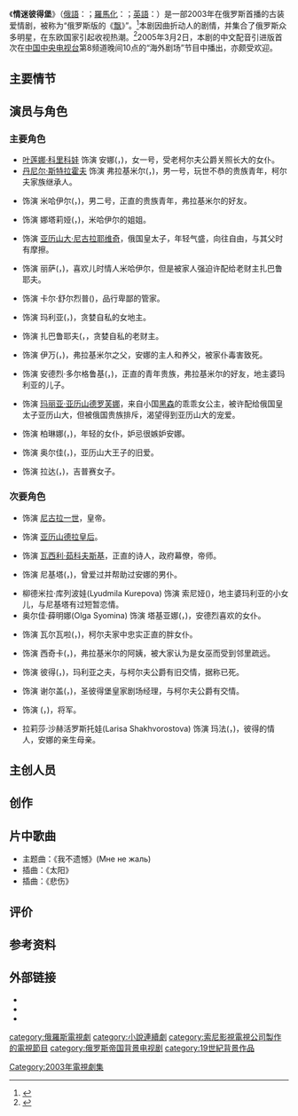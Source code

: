 {{Infobox Television
| show_name    = '''情迷彼得堡'''
| original_name = {{lang|ru|Бедная Настя}}
| image        = Bednaya Nastya (Poor Anastasia, Russian DVD cover).jpg
| caption      = 俄羅斯版DVD封套
| format       = 古装爱情剧
| runtime      = 42分鐘
| creator      = 丽莎·赛德曼(Лиза Сейдмен)<br/>加丽娜·依芙金娜
| starring     = [[叶莲娜·科里科娃|叶莲娜·科里科娃]]<br>[[丹尼尔·斯特拉霍夫|丹尼尔·斯特拉霍夫]]<br>{{link-en|彼得·克拉西洛夫|Pyotr Krasilov}}
| country      = {{flagicon|Russia}} [[俄罗斯|俄罗斯]]
| network      = 俄罗斯电视二台<br>[[中国中央电视台|中国中央电视台]]
| first_aired  = 2003年2月22日
| last_aired   = 2004年11月14日
| num_episodes = 127 集
| imdb_id      = 0414720
| tv_com_id    = }}
{{Portal box|電視劇|俄羅斯}}

《'''情迷彼得堡'''》（[[俄語|俄語]]：{{lang|ru|«'''Бедная Настя'''»}}；[[羅馬化|羅馬化]]：{{transl|ru|''Bednaya Nastya''}}；[[英語|英語]]：{{lang|en|'''''Poor Anastasia'''''}}）是一部2003年在俄罗斯首播的古装爱情剧，被称为“俄罗斯版的《[[飘|飘]]》”。<ref name="大众日报">{{cite news |author=朱雨 |title=《情迷彼得堡》央视开播 127集俄罗斯版《飘》 |url=http://www.dzwww.com/yule/yulexinwen/yingshiyinyue/t20050302_982578.htm |publisher=大众日报 |language=zh-cn |date=2006年7月21日 |accessdate=2011年8月28日 |archive-date=2016年9月17日 |archive-url=https://web.archive.org/web/20160917124958/http://www.dzwww.com/yule/yulexinwen/yingshiyinyue/t20050302_982578.htm |dead-url=no }}</ref>本剧因曲折动人的剧情，并集合了俄罗斯众多明星，在东欧国家引起收视热潮。<ref name="CCTV8重播">{{cite web |author=凌微 (责任编辑) |title=CCTV-8“魅力100分”——《情迷彼得堡》 |url=http://ent.cctv.com/20070322/100865.shtml |publisher=[[央视网|央视国际]] |language=zh-cn |date=2007年3月22日 |access-date=2011年8月28日 |archive-date=2019年8月20日 |archive-url=https://web.archive.org/web/20190820190308/http://ent.cctv.com/20070322/100865.shtml |dead-url=no }}</ref>2005年3月2日，本剧的中文配音引进版首次在[[中国中央电视台|中国中央电视台]]第8频道晚间10点的“海外剧场”节目中播出，亦颇受欢迎。

== 主要情节 ==
{{expand section|time=2017-11-11}}

== 演员与角色 ==
=== 主要角色 ===
* [[叶莲娜·科里科娃|叶莲娜·科里科娃]] 饰演 安娜({{lang-ru|Анна Петровна Платонова}}，{{lang-en|Anna Platonova}})，女一号，受老柯尔夫公爵关照长大的女仆。
* [[丹尼尔·斯特拉霍夫|丹尼尔·斯特拉霍夫]] 饰演 弗拉基米尔({{lang-ru|Владимир Иванович Корф}}，{{lang-en|Vladimir Ivanovich Korf}})，男一号，玩世不恭的贵族青年，柯尔夫家族继承人。
* {{link-en|彼得·克拉西洛夫|Pyotr Krasilov}} 饰演 米哈伊尔({{lang-ru|Михаил Александрович Репнин}}，{{lang-en|Mikhail Alexandrovich Repnin}})，男二号，正直的贵族青年，弗拉基米尔的好友。
* {{link-en|叶卡捷琳娜·克里莫娃|Ekaterina Klimova}} 饰演 娜塔莉娅({{lang-ru|Наталья Александровна Репнина}}，{{lang-en|Natalia Alexandrovna Repnina}})，米哈伊尔的姐姐。
* {{link-en|德米特里·伊萨耶夫|Dimitri Isayev (actor)}} 饰演 [[亚历山大二世_(俄国)|亚历山大·尼古拉耶维奇]]，俄国皇太子，年轻气盛，向往自由，与其父时有摩擦。
* {{link-ru|安娜·塔巴宁娜|Табанина, Анна Владимировна}} 饰演 丽萨({{lang-ru|Елизавета Петровна Долгорукая (Лиза)}}，{{lang-en|Elizaveta "Liza" Petrovna Dolgorukaya}})，喜欢儿时情人米哈伊尔，但是被家人强迫许配给老财主扎巴鲁耶夫。
* {{link-ru|德米特里·舍甫琴科|Дмитрий Шевченко}} 饰演 卡尔·舒尔烈普({{lang-ru|Карл Модестович Шуллер}})，品行卑鄙的管家。
* {{link-en|奥尔佳·奥斯特洛乌莫娃|Olga Ostroumova}} 饰演 玛利亚({{lang-ru|Мария Алексеевна Долгорукая}}，{{lang-en|Maria Alexeevna Dolgorukaya}})，贪婪自私的女地主。
* {{link-en|亚历山大·菲利平科|Aleksandr Filippenko}} 饰演 扎巴鲁耶夫({{lang-ru|Забалуев Андрей Платонович}}，{{lang-en|Andrei Platonovich Zabaluev}}，贪婪自私的老财主。
* {{link-en|阿尔伯特·菲洛佐夫|Albert Filozov}} 饰演 伊万({{lang-ru|Иван Иванович Корф}}，{{lang-en|Ivan Ivanovich Korf}})，弗拉基米尔之父，安娜的主人和养父，被家仆毒害致死。
* {{link-ru|安东·马卡尔斯基|Макарский, Антон Александрович}} 饰演 安德烈·多尔格鲁基({{lang-ru|Андрей Петрович Долгорукий}}，{{lang-en|Andrei Petrovich Dolgorukiy}})，正直的青年贵族，弗拉基米尔的好友，地主婆玛利亚的儿子。
* {{link-en|玛丽娜·亚历山大洛娃|Marina Aleksandrova}} 饰演 [[玛丽亚·亚历山德罗芙娜_(黑森-莱茵的郡主)|玛丽亚·亚历山德罗芙娜]]，来自小国[[黑森|黑森]]的乖乖女公主，被许配给俄国皇太子亚历山大，但被俄国贵族排斥，渴望得到亚历山大的宠爱。
* {{link-en|安娜·戈尔什科娃|Anna Gorshkova}} 饰演 柏琳娜({{lang-ru|Полина Пенькова}}，{{lang-en|Polina Penkova}})，年轻的女仆，妒忌很嫉妒安娜。
* {{link-en|玛丽娜·卡赞科娃|Marina Kazankova}} 饰演 奥尔佳({{lang-ru|Ольга Калиновская}}，{{lang-en|Olga Kalinovskaya}})，亚历山大王子的旧爱。
* {{link-ru|捷昂娜·多利尼科娃|Дольникова, Теона Валентиновна}} 饰演 拉达({{lang-ru|Рада}}，{{lang-en|Rada}})，吉普赛女子。

=== 次要角色 ===
* {{link-en|维克托·维日彼茨基|Viktor Verzhbitsky}} 饰演 [[尼古拉一世_(俄国)|尼古拉一世]]，皇帝。
* {{link-en|阿廖娜·邦达尔丘克|Alyona Bondarchuk}} 饰演 [[亚历山德拉·费奥多罗芙娜皇后_(尼古拉一世)|亚历山德拉皇后]]。
* {{link-en|亚历山大·卡里亚金|Alexander Kalyagin}} 饰演 [[瓦西利·茹科夫斯基|瓦西利·茹科夫斯基]]，正直的诗人，政府幕僚，帝师。
* {{link-ru|阿利克赛·奥西波夫|Осипов, Алексей Александрович (актёр)}} 饰演 尼基塔({{lang-ru|Никита Хворостов}}，{{lang-en|Nikita Khvorostov}})，曾爱过并帮助过安娜的男仆。
* 柳德米拉·库列波娃(Lyudmila Kurepova) 饰演 索尼娅({{lang-en|Sonya Petrovna Dolgorukaya}})，地主婆玛利亚的小女儿，与尼基塔有过短暂恋情。
* 奥尔佳·薛明娜(Olga Syomina) 饰演 塔基亚娜({{lang-ru|Татьяна Верёвкина}}，{{lang-en|Tatiana "Tanya" Veriovkina}})，安德烈喜欢的女仆。
* {{link-en|尼娜·乌萨托娃|Nina Usatova}} 饰演 瓦尔瓦啦({{lang-ru|Варвара}}，{{lang-en|Varvara}})，柯尔夫家中忠实正直的胖女仆。
* {{link-en|斯维特兰娜·托玛|Svetlana Toma}} 饰演 西奇卡({{lang-ru|Сычиха}}，{{lang-en|Sychikha}})，弗拉基米尔的阿姨，被大家认为是女巫而受到邻里疏远。
* {{link-en|埃马努伊尔·维托尔干|Emmanuil Vitorgan}} 饰演 彼得({{lang-ru|Пётр Михайлович Долгорукий}}，{{lang-en|Pyotr Mikhailovich Dolgorukiy}})，玛利亚之夫，与柯尔夫公爵有旧交情，据称已死。
* {{link-en|伊戈尔·德米特里耶夫|Igor Dmitriev}} 饰演 谢尔盖({{lang-ru|Сергей Степанович Оболенский}}，{{lang-en|Sergey Stepanovich Obolensky}})，圣彼得堡皇家剧场经理，与柯尔夫公爵有交情。
* {{link-ru|弗拉基米尔·卡昌|Владимир Качан}} 饰演 {{link-en|冯本肯多夫|Alexander von Benckendorff}}({{lang-ru|Бенкендорф, Александр Христофорович}}，{{lang-en|Alexander von Benckendorff}})，将军。
* 拉莉莎·沙赫活罗斯托娃(Larisa Shakhvorostova) 饰演 玛法({{lang-ru|Марфа}}，{{lang-en|Marfa}})，彼得的情人，安娜的亲生母亲。

== 主创人员 ==
{{expand section|time=2017-11-11}}

== 创作 ==
{{expand section|time=2017-11-11}}

== 片中歌曲 ==
* 主题曲：《我不遗憾》(Мне не жаль)
* 插曲：《太阳》
* 插曲：《悲伤》

== 评价 ==
{{expand section|time=2017-11-11}}

== 参考资料 ==
{{Reflist|2}}

== 外部链接 ==
* {{cite web |title=官方网站 |url=http://serialnastya.com/ |language=ru |date= |access-date=2017年11月17日 |archive-url=https://web.archive.org/web/20171112021320/http://serialnastya.com/ |archive-date=2017年11月12日 |dead-url=yes }}
* {{IMDB|tt0414720}}
* {{douban}}

{{DEFAULTSORT|Poor Nastya}}
[[Category:2003年電視劇集|Category:2003年電視劇集]]
[[category:俄羅斯電視劇|category:俄羅斯電視劇]]
[[category:小說連續劇|category:小說連續劇]]
[[category:索尼影視電視公司製作的電視節目|category:索尼影視電視公司製作的電視節目]]
[[category:俄罗斯帝国背景电视剧|category:俄罗斯帝国背景电视剧]]
[[category:19世紀背景作品|category:19世紀背景作品]]
